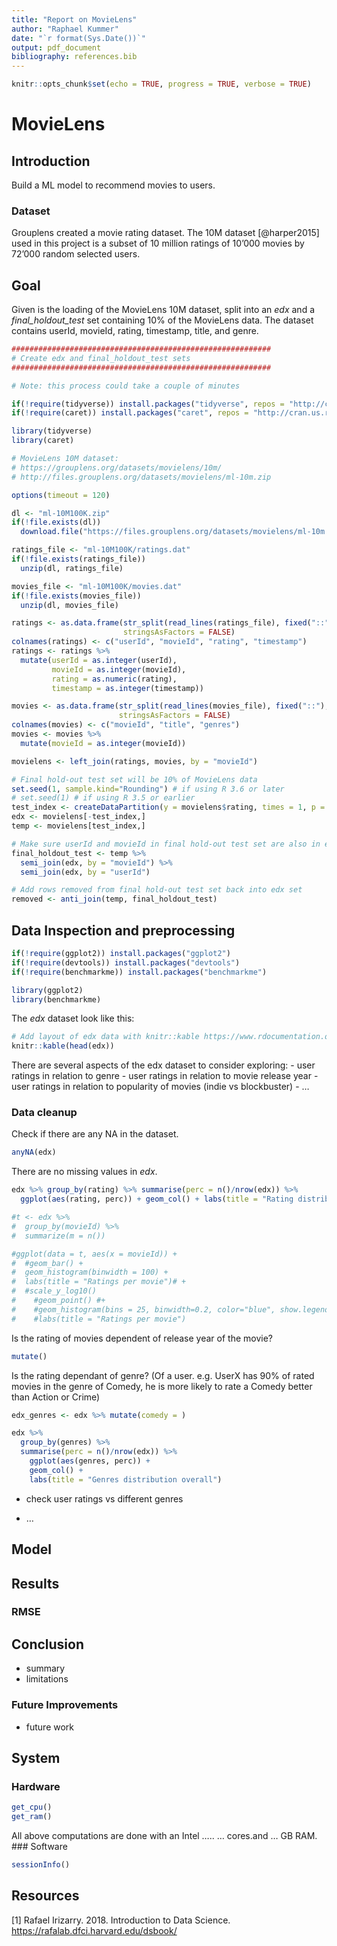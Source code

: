 ```yaml
---
title: "Report on MovieLens"
author: "Raphael Kummer"
date: "`r format(Sys.Date())`"
output: pdf_document
bibliography: references.bib
---
```


```r
knitr::opts_chunk$set(echo = TRUE, progress = TRUE, verbose = TRUE)
```

# MovieLens

## Introduction
Build a ML model to recommend movies to users.

### Dataset
Grouplens created a movie rating dataset. The 10M dataset [@harper2015] used in this project is a subset of 10 million ratings of 10'000 movies by 72'000 random selected users.

## Goal
Given is the loading of the MovieLens 10M dataset, split into an *edx* and a *final_holdout_test* set containing 10% of the MovieLens data. The dataset contains userId, movieId, rating, timestamp, title, and genre.

```r
##########################################################
# Create edx and final_holdout_test sets 
##########################################################

# Note: this process could take a couple of minutes

if(!require(tidyverse)) install.packages("tidyverse", repos = "http://cran.us.r-project.org")
if(!require(caret)) install.packages("caret", repos = "http://cran.us.r-project.org")

library(tidyverse)
library(caret)

# MovieLens 10M dataset:
# https://grouplens.org/datasets/movielens/10m/
# http://files.grouplens.org/datasets/movielens/ml-10m.zip

options(timeout = 120)

dl <- "ml-10M100K.zip"
if(!file.exists(dl))
  download.file("https://files.grouplens.org/datasets/movielens/ml-10m.zip", dl)

ratings_file <- "ml-10M100K/ratings.dat"
if(!file.exists(ratings_file))
  unzip(dl, ratings_file)

movies_file <- "ml-10M100K/movies.dat"
if(!file.exists(movies_file))
  unzip(dl, movies_file)

ratings <- as.data.frame(str_split(read_lines(ratings_file), fixed("::"), simplify = TRUE),
                         stringsAsFactors = FALSE)
colnames(ratings) <- c("userId", "movieId", "rating", "timestamp")
ratings <- ratings %>%
  mutate(userId = as.integer(userId),
         movieId = as.integer(movieId),
         rating = as.numeric(rating),
         timestamp = as.integer(timestamp))

movies <- as.data.frame(str_split(read_lines(movies_file), fixed("::"), simplify = TRUE),
                        stringsAsFactors = FALSE)
colnames(movies) <- c("movieId", "title", "genres")
movies <- movies %>%
  mutate(movieId = as.integer(movieId))

movielens <- left_join(ratings, movies, by = "movieId")

# Final hold-out test set will be 10% of MovieLens data
set.seed(1, sample.kind="Rounding") # if using R 3.6 or later
# set.seed(1) # if using R 3.5 or earlier
test_index <- createDataPartition(y = movielens$rating, times = 1, p = 0.1, list = FALSE)
edx <- movielens[-test_index,]
temp <- movielens[test_index,]

# Make sure userId and movieId in final hold-out test set are also in edx set
final_holdout_test <- temp %>% 
  semi_join(edx, by = "movieId") %>%
  semi_join(edx, by = "userId")

# Add rows removed from final hold-out test set back into edx set
removed <- anti_join(temp, final_holdout_test)
```

## Data Inspection and preprocessing

```r
if(!require(ggplot2)) install.packages("ggplot2")
if(!require(devtools)) install.packages("devtools")
if(!require(benchmarkme)) install.packages("benchmarkme")

library(ggplot2)
library(benchmarkme)
```

The *edx* dataset look like this:

```r
# Add layout of edx data with knitr::kable https://www.rdocumentation.org/packages/knitr/versions/1.41/topics/kable
knitr::kable(head(edx))
```
There are several aspects of the edx dataset to consider exploring:
- user ratings in relation to genre
- user ratings in relation to movie release year
- user ratings in relation to popularity of movies (indie vs blockbuster)
- ...

### Data cleanup
Check if there are any NA in the dataset.
```r
anyNA(edx)
```
There are no missing values in *edx*.

```r
edx %>% group_by(rating) %>% summarise(perc = n()/nrow(edx)) %>% 
  ggplot(aes(rating, perc)) + geom_col() + labs(title = "Rating distribution overall")

#t <- edx %>%
#  group_by(movieId) %>%
#  summarize(m = n()) 

#ggplot(data = t, aes(x = movieId)) + 
#  #geom_bar() +
#  geom_histogram(binwidth = 100) +
#  labs(title = "Ratings per movie")# +
#  #scale_y_log10()
#    #geom_point() #+
#    #geom_histogram(bins = 25, binwidth=0.2, color="blue", show.legend = FALSE, aes(fill = cut(n, 100))) + 
#    #labs(title = "Ratings per movie")
```

Is the rating of movies dependent of release year of the movie?
```r
mutate()
```

Is the rating dependant of genre? (Of a user. e.g. UserX has 90% of rated movies in the genre of Comedy, he is more likely to rate a Comedy better than Action or Crime)
```r
edx_genres <- edx %>% mutate(comedy = )

edx %>% 
  group_by(genres) %>% 
  summarise(perc = n()/nrow(edx)) %>% 
    ggplot(aes(genres, perc)) + 
    geom_col() + 
    labs(title = "Genres distribution overall")
```

-   check user ratings vs different genres

-   ...

## Model

## Results

### RMSE

## Conclusion
- summary
- limitations

### Future Improvements
- future work

## System
### Hardware
```r
get_cpu()
get_ram()
```
All above computations are done with an Intel ..... ... cores.and ... GB RAM.
### Software
```r
sessionInfo()
```

## Resources

[1] Rafael Irizarry. 2018. Introduction to Data Science. <https://rafalab.dfci.harvard.edu/dsbook/>
